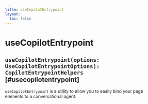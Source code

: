 ```yaml
---
title: useCopilotEntrypoint
layout:
  toc: false
---
```



# useCopilotEntrypoint

## `useCopilotEntrypoint(options: UseCopilotEntrypointOptions): CopilotEntrypointHelpers` [#usecopilotentrypoint]

`useCopilotEntrypoint` is a utility to allow you to easily bind your page elements to a conversational agent.
